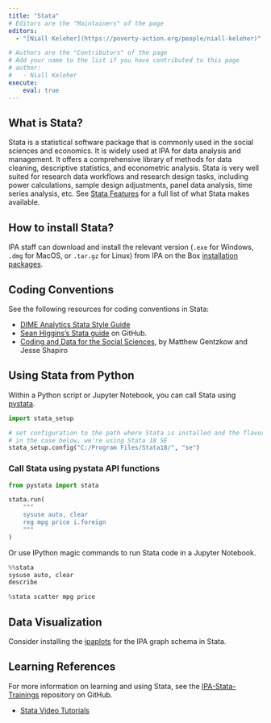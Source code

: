 ```yaml
---
title: "Stata"
# Editors are the "Maintainers" of the page
editors:
  - "[Niall Keleher](https://poverty-action.org/people/niall-keleher)"

# Authors are the "Contributors" of the page
# Add your name to the list if you have contributed to this page
# author:
#   - Niall Keleher
execute:
    eval: true
---
```


## What is Stata?

Stata is a statistical software package that is commonly used in the social sciences and economics.
It is widely used at IPA for data analysis and management. It offers a comprehensive
library of methods for data cleaning, descriptive statistics, and econometric analysis.
Stata is very well suited for research data workflows and research design tasks,
including power calculations, sample design adjustments, panel data analysis,
time series analysis, etc. See [Stata Features](https://www.stata.com/features/)
for a full list of what Stata makes available.

## How to install Stata?

IPA staff can download and install the relevant version (`.exe` for Windows,
`.dmg` for MacOS, or  `.tar.gz` for Linux) from IPA on the Box
[installation packages](https://ipastorage.app.box.com/folder/129276324764?v=install-stata).

## Coding Conventions

See the following resources for coding conventions in Stata:

- [DIME Analytics Stata Style Guide](https://worldbank.github.io/dime-data-handbook/coding.html#the-dime-analytics-stata-style-guide)
- [Sean Higgins's Stata guide](https://github.com/skhiggins/Stata_guide)
on GitHub.
- [Coding and Data for the Social Sciences](https://web.stanford.edu/~gentzkow/research/CodeAndData.xhtml#magicparlabel-1248),
by Matthew Gentzkow and Jesse Shapiro

## Using Stata from Python

Within a Python script or Jupyter Notebook, you can call Stata using [pystata](https://www.stata.com/python/pystata18/notebook/Quick%20Start0.html).

```python
import stata_setup

# set configuration to the path where Stata is installed and the flavor of Stata
# in the case below, we're using Stata 18 SE
stata_setup.config("C:/Program Files/Stata18/", "se")
```


### Call Stata using pystata API functions

```python
from pystata import stata
```

```python
stata.run(
    """
    sysuse auto, clear
    reg mpg price i.foreign
    """
)
```


Or use IPython magic commands to run Stata code in a Jupyter Notebook.

```python
%%stata
sysuse auto, clear
describe
```


```python
%stata scatter mpg price
```


## Data Visualization

Consider installing the [ipaplots](https://github.com/PovertyAction/ipaplots) for the IPA graph schema in Stata.

## Learning References

For more information on learning and using Stata, see the
[IPA-Stata-Trainings](https://github.com/PovertyAction/IPA-Stata-Trainings) repository on GitHub.

- [Stata Video Tutorials](https://www.stata.com/links/video-tutorials/)
